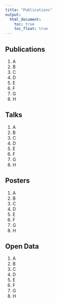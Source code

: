 ```yaml
---
title: "Publications"
output:
  html_document:
    toc: true
    toc_float: true
---
```


## Publications

1. A
1. B
1. C
1. D
1. E
1. F
1. G
1. H

## Talks

1. A
1. B
1. C
1. D
1. E
1. F
1. G
1. H

## Posters

1. A
1. B
1. C
1. D
1. E
1. F
1. G
1. H

## Open Data

1. A
1. B
1. C
1. D
1. E
1. F
1. G
1. H


